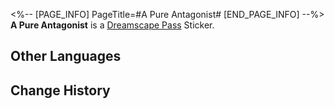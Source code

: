 <%-- [PAGE_INFO]
PageTitle=#A Pure Antagonist#
[END_PAGE_INFO] --%>
{{Stub|Location information}}
{{Item Infobox
|id          = 223261
|image       = Dreamscape Pass Sticker A Pure Antagonist.png{{subst:void|<!--$UPLOAD:<<SpriteOutput/TravelBrochure/StickFigures/223261.png>-<Dreamscape Pass Sticker A Pure Antagonist.png>-<Item Icons>>-->}}
|type        = Dreamscape Pass Sticker
|type2       = Talking Clock Stickers
|invCategory = 
|rarity      = 4
|effect      = 
|description = Digital stickers that can be used to decorate the pages of the Dreamtour Handbook. They come in many different styles.
|source1     = [[Engage with a traffic accident on the street outside of Oti Mall]]
}}
{{Description|The kind of antagonists in animations that suffer defeat after defeat, to the point that you feel bad for them by the end of the show.}}
'''A Pure Antagonist''' is a [[Dreamscape Pass]] Sticker.

==Other Languages==
{{Other Languages
|en   = A Pure Antagonist
|zhs  = 一个纯粹的反派
|zht  = 一個純粹的反派
|ja   = 純粋な悪役
|ko   = 순수한 악역
|es   = Antagonista en estado puro
|fr   = Antagoniste pur
|ru   = Настоящий злодей
|th   = ก็แค่ตัวร้าย
|vi   = Một Kẻ Xấu Thuần Túy
|de   = Ein reiner Bösewicht
|id   = Antagonis Sejati
|pt   = Um Antagonista Puro
}}

==Change History==
{{Change History|2.0}}